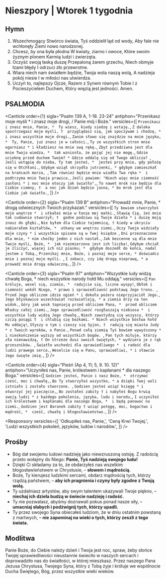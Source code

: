# Nieszpory | Wtorek 1 tygodnia

<OpeningVersicle />

## Hymn

1. Wszechmogący Stwórco świata,
   Tyś oddzielił ląd od wody,
   Aby fale nie wchłonęły
   Ziemi nowo narodzonej.
2. Chcesz, by ona była płodna
   W kwiaty, ziarno i owoce,
   Które swoim żyznym plonem
   Karmią ludzi i zwierzęta.
3. Oczyść swoją łaską duszę
   Przepaloną żarem grzechu,
   Niech obmyje łzami błędy
   I odrzuci zło przewrotne.
4. Wiara niech nam światłem będzie,
   Twoja wola naszą wolą,
   A nadzieja pokój niesie
   I w miłości nas utwierdza.
5. Uczyń to, najlepszy Ojcze,
   Razem z Synem równym Tobie
   I z Pocieszycielem Duchem,
   Który więzią jest jedności. Amen.

## PSALMODIA

<Canticle
  order={1}
  sigla="Psalm 139 A, 1-18. 23-24"
  antiphon="Przenikasz moje myśli * i znasz moje drogi, / Panie mój i Boże."
  versicles={[
    `Przenikasz i znasz mnie, Panie, * 
Ty wiesz, kiedy siedzę i wstaję.`,
    `Z daleka spostrzegasz moje myśli, † 
przyglądasz się, jak spoczywam i chodzę, * 
i znasz wszystkie moje drogi.`,
    `Zanim słowo się znajdzie na moim języku, * 
Ty, Panie, już znasz je w całości.`,
    `Ty ze wszystkich stron mnie ogarniasz *
i kładziesz na mnie swą rękę.`,
    `Zbyt przedziwna jest dla mnie Twoja wiedza, * 
tak wzniosła, że pojąć jej nie mogę.`,
    `Gdzie ucieknę przed duchem Twoim? *
Gdzie oddalę się od Twego oblicza? `,
    `Jeśli wstąpię do nieba, Ty tam jesteś, * 
jesteś przy mnie, gdy położę się w Otchłani.`,
    `Gdybym wziął skrzydła jutrzenki, *
gdybym zamieszkał na krańcach morza, `,
    `Tam również będzie mnie wiodła Twa ręka * 
i podtrzyma mnie Twoja prawica.`,
    `Jeśli powiem: "Niech więc mnie ciemność zasłoni *
i noc mnie otoczy jak światło",`,
    `To nawet mrok nie będzie dla Ciebie ciemny, † 
a noc jak dzień będzie jasna, *
bo mrok jest dla Ciebie jak światło.`,
  ]}
/>

<Canticle
  order={2}
  sigla="Psalm 139 B"
  antiphon="Prowadź mnie, Panie, * drogą odwiecznych Twoich przykazań."
  versicles={[
    `Ty bowiem stworzyłeś moje wnętrze * 
i utkałeś mnie w łonie mej matki.`,
    `Sławię Cię, żeś mnie tak cudownie stworzył; † 
godne podziwu są Twoje dzieła *
i duszę moją znasz do głębi.`,
    `Nie byłem dla Ciebie tajemnicą, †
kiedy w ukryciu nabierałem kształtów, * 
utkany we wnętrzu ziemi.`,
    `Oczy Twoje widziały moje czyny *
i wszystkie spisane są w Twej księdze `,
    `Dni przeznaczone dla mnie, *
nim choćby jeden z nich nastał.`,
    `Jak bezcenne są dla mnie Twoje myśli, Boże, * 
jak niezmierzona jest ich liczba!`,
    `Gdybym chciał je zliczyć, więcej ich niż piasku; * 
gdybym doszedł do końca, nadal jestem z Tobą.`,
    `Przenikaj mnie, Boże, i poznaj moje serce, *
doświadcz mnie i poznaj moje myśli. `,
    `I zobacz, czy idę drogą nieprawą, *
a prowadź mnie drogą odwieczną.`,
  ]}
/>

<Canticle
  order={3}
  sigla="Psalm 97"
  antiphon="Wszystkie ludy widzą chwałę Boga, * niech wszystkie narody hołd Mu oddają."
  versicles={[
    `Pan króluje, wesel się, ziemio, * 
radujcie się, liczne wyspy!`,
    `Obłok i ciemność wokół Niego, *
prawo i sprawiedliwość podstawą Jego tronu. `,
    `Przed Jego obliczem idzie ogień *
i dokoła pożera nieprzyjaciół Jego.`,
    `Jego błyskawice wszechświat rozświetlają, *
a ziemia drży na ten widok.`,
    `Góry jak wosk topnieją przed obliczem Pana, * 
przed obliczem Władcy całej ziemi.`,
    `Jego sprawiedliwość rozgłaszają niebiosa * 
i wszystkie ludy widzą Jego chwałę.`,
    `Niech zawstydzą się wszyscy, którzy czczą posągi † 
i chlubią się bożkami. *
Niech wszystkie bóstwa hołd Mu oddają!`,
    `Słyszy o tym i cieszy się Syjon, † 
radują się miasta Judy *
z Twoich wyroków, o Panie.`,
    `Ponad całą ziemią Tyś bowiem wywyższony * 
i nieskończenie wyższy od wszystkich bogów. `,
    `Pan tych miłuje, którzy zła nienawidzą, †
On strzeże dusz swoich świętych, *
wydziera je z rąk grzeszników. `,
    `Światło wschodzi dla sprawiedliwego * 
i radość dla ludzi prawego serca.`,
    `Weselcie się w Panu, sprawiedliwi, *
i sławcie Jego święte imię.`,
  ]}
/>

<Canticle
  order={4}
  sigla="Pieśń (Ap 4, 11; 5, 9. 10. 12)"
  antiphon="Uczyniłeś nas, Panie, królestwem i kapłanami * dla naszego Boga."
  versicles={[
    `Godzien jesteś, Panie i nasz Boże, * 
otrzymać cześć, moc i chwałę,`,
    `Bo Ty stworzyłeś wszystko, *
a dzięki Twej woli istniało i zostało stworzone. `,
    `Godzien jesteś wziąć księgę *
i otworzyć jej pieczęcie,`,
    `Bo zostałeś zabity †
i nabyłeś Bogu krwią swoją ludzi *
z każdego pokolenia, języka, ludu i narodu,`,
    `I uczyniłeś ich królestwem i kapłanami dla naszego Boga, * 
i będą panować na ziemi.`,
    `Godzien jest Baranek zabity †
wziąć potęgę, moc, bogactwo i mądrość, * 
cześć, chwałę i błogosławieństwo.`,
  ]}
/>

<Passage
  sigla="Rz 3, 23-25a"
  passage="Wszyscy zgrzeszyli i pozbawieni są chwały Bożej, a dostępują usprawiedliwienia darmo, z Jego łaski, przez odkupienie, które jest w Chrystusie Jezusie. Jego ustanowił Bóg narzędziem przebłagania przez wiarę mocą Jego krwi.
"
/>

<Responsory
  versicles={[
    'Odkupiłeś nas, Panie,',
    'Ceną Krwi Twojej.',
    'Ludzi wszystkich pokoleń, języków, ludów i narodów.',
  ]}
/>

<Magnificat antiphon="Raduje się duch mój * w Bogu, Zbawicielu moim." />

## Prośby

- Bóg dał swojemu ludowi nadzieję jako niewzruszoną ostoję. Z radością przeto wołajmy do Niego: **Panie, Tyś nadzieją swojego ludu!**
- Dzięki Ci składamy za to, że obdarzyłeś nas wszelkim błogosławieństwem w Chrystusie, – **słowem i mądrością.**
- Boże, Ty kierujesz ludzkimi sercami, obdarz mądrością tych, którzy rządzą państwem, – **aby ich pragnienia i czyny były zgodne z Twoją wolą.**
- Ty uzdalniasz artystów, aby swym talentem ukazywali Twoje piękno, – **niechaj ich dzieła budzą w świecie nadzieję i radość.**
- Ty nie pozwalasz, abyśmy doznawali pokus ponad nasze siły, – **umacniaj słabych i podźwignij tych, którzy upadli.**
- Ty przez swojego Syna obiecałeś ludziom, że w dniu ostatnim powstaną z martwych, – **nie zapominaj na wieki o tych, którzy zeszli z tego świata.**

<CustomIntercessions />

<KyrieEleison />

<LordsPrayer />

## Modlitwa

Panie Boże, do Ciebie należy dzień i Twoja jest noc, spraw, żeby słońce Twojej sprawiedliwości nieustannie świeciło w naszych sercach i doprowadziło nas do światłości, w której mieszkasz. Przez naszego Pana Jezusa Chrystusa, Twojego Syna, który z Tobą żyje i króluje we wspólnocie Ducha Świętego, Bóg, przez wszystkie wieki wieków.

<Amen />

<BlessingAndConcludingVersicle />

<SalveRegina />
